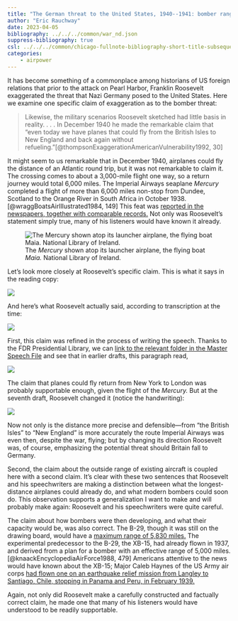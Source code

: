 ```yaml
---
title: "The German threat to the United States, 1940--1941: bomber range"
author: "Eric Rauchway"
date: 2023-04-05
bibliography: ../../../common/war_nd.json
suppress-bibliography: true
csl: ../../../common/chicago-fullnote-bibliography-short-title-subsequent.csl
categories:
    - airpower
---
```


It has become something of a commonplace among historians of US foreign relations that prior to the attack on Pearl Harbor, Franklin Roosevelt exaggerated the threat that Nazi Germany posed to the United States. Here we examine one specific claim of exaggeration as to the bomber threat:

> Likewise, the military scenarios Roosevelt sketched had little basis in reality. . . . In December 1940 he made the remarkable claim that "even today we have planes that could fly from the British Isles to New England and back again without refueling."[@thompsonExaggerationAmericanVulnerability1992, 30]


It might seem to us remarkable that in December 1940, airplanes could fly the distance of an Atlantic round trip, but it was not remarkable to claim it. The crossing comes to about a 3,000-mile flight one way, so a return journey would total 6,000 miles. The Imperial Airways seaplane *Mercury* completed a flight of more than 6,000 miles non-stop from Dundee, Scotland to the Orange River in South Africa in October 1938.[@wraggBoatsAirIllustrated1984, 149] This feat was [reported in the newspapers, together with comparable records.](https://nyti.ms/3nTEwJC) Not only was Roosevelt's statement simply true, many of his listeners would have known it already.

![The *Mercury* shown atop its launcher airplane, the flying boat *Maia.* National Library of Ireland.](https://www.nli.ie/digital/vtls000249986.jpg)

Let's look more closely at Roosevelt's specific claim. This is what it says in the reading copy:

![](range_claim.png)

And here's what Roosevelt actually said, according to transcription at the time:

![](range_claim_as_said.png)

First, this claim was refined in the process of writing the speech. Thanks to the FDR Presidential Library, we can [link to the relevant folder in the Master Speech File](http://www.fdrlibrary.marist.edu/_resources/images/msf/msf01403,) and see that in earlier drafts, this paragraph read,

![](earlier_claim.png)

The claim that planes could fly return from New York to London was probably supportable enough, given the flight of the *Mercury.* But at the seventh draft, Roosevelt changed it (notice the handwriting):

![](revised_claim.png)

Now not only is the distance more precise and defensible---from "the British Isles" to "New England" is more accurately the route Imperial Airways was even then, despite the war, flying; but by changing its direction Roosevelt was, of course, emphasizing the potential threat should Britain fall to Germany.

Second, the claim about the outside range of existing aircraft is coupled here with a second claim. It's clear with these two sentences that Roosevelt and his speechwriters are making a distinction between what the longest-distance airplanes could already do, and what modern bombers could soon do. This observation supports a generalization I want to make and will probably make again: Roosevelt and his speechwriters were quite careful. 

The claim about how bombers were then developing, and what their capacity would be, was also correct. The B-29, though it was still on the drawing board, would have a [maximum range of 5,830 miles.](https://www.boeing.com/history/products/b-29-superfortress.page) The experimental predecessor to the B-29, the XB-15, had already flown in 1937, and derived from a plan for a bomber with an effective range of 5,000 miles.[@knaackEncyclopediaAirForce1988, 479] Americans attentive to the news would have known about the XB-15; Major Caleb Haynes of the US Army air corps [had flown one on an earthquake relief mission from Langley to Santiago, Chile, stopping in Panama and Peru, in February 1939.](https://nyti.ms/3GlePbu)

Again, not only did Roosevelt make a carefully constructed and factually correct claim, he made one that many of his listeners would have understood to be readily supportable.
